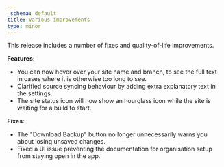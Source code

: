 ```yaml
---
_schema: default
title: Various improvements
type: minor
---
```

This release includes a number of fixes and quality-of-life improvements.

**Features:**

* You can now hover over your site name and branch, to see the full text in cases where it is otherwise too long to see.
* Clarified source syncing behaviour by adding extra explanatory text in the settings.
* The site status icon will now show an hourglass icon while the site is waiting for a build to start.

**Fixes:**

* The "Download Backup" button no longer unnecessarily warns you about losing unsaved changes.
* Fixed a UI issue preventing the documentation for organisation setup from staying open in the app.